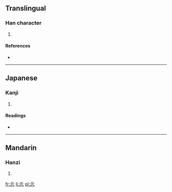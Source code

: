 {{also|仁}}
==Translingual==

===Han character===
{{Han char|rn=61|rad=心|as=02|sn=6|four=|canj=一一心 (MMP), XX一一心 (XXMMP)}}

# {{defn|Han|sort=心02}}

====References====
* {{Han ref|kx=0375.050|dkj=10302|dj=0702.020|hdz=42268.030|uh=5FC8|ud=24520}}

----

==Japanese==

===Kanji===
{{ja-kanji|grade=|rs=心02}}

# {{defn|lang=ja|sort=心02}}

====Readings====
* {{ja-readings|on=[[じん]] (jin), [[にん]] (nin)|kun=[[したしむ]] (shitashimu)}}

----

==Mandarin==

===Hanzi===
{{cmn-hanzi|pin=[[rén]] ([[ren2]])|wg=jen<sup>2</sup>}}

# {{defn|lang=cmn|sort=心02}}

[[fr:忈]]
[[li:忈]]
[[pl:忈]]